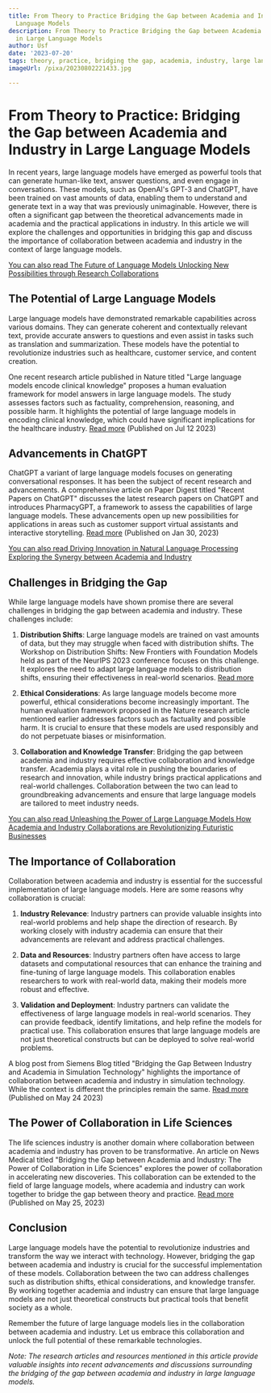 ```yaml
---
title: From Theory to Practice Bridging the Gap between Academia and Industry in Large
  Language Models
description: From Theory to Practice Bridging the Gap between Academia and Industry
  in Large Language Models
author: Usf
date: '2023-07-20'
tags: theory, practice, bridging the gap, academia, industry, large language models
imageUrl: /pixa/20230802221433.jpg

---
```

# From Theory to Practice: Bridging the Gap between Academia and Industry in  Large Language Models

In recent years,  large language models  have emerged as powerful tools that can generate human-like  text, answer questions, and even engage in conversations. These models, such as OpenAI's GPT-3 and ChatGPT, have been trained on  vast amounts of data, enabling them  to understand  and generate text in a way that was previously unimaginable. However, there is often a significant gap between the theoretical advancements made in academia and the practical  applications in industry.  In this article we will explore the challenges and opportunities in bridging this gap and discuss the importance of collaboration between academia and industry in  the context of  large language models.

[You can also read The Future of Language Models Unlocking New Possibilities through Research Collaborations](The%20Future%20of%20Language%20Models%20Unlocking%20New%20Possibilities%20through%20Research%20Collaborations)


## The Potential  of Large Language Models

Large language models have  demonstrated remarkable capabilities across various domains. They can generate coherent and contextually relevant  text, provide accurate answers to questions and even assist in tasks such as  translation and summarization. These models have the potential to revolutionize industries such as healthcare, customer service, and content creation.

One recent research article published in Nature  titled "Large language models  encode clinical  knowledge" proposes a human evaluation framework for model answers in large language models. The study assesses factors such as factuality, comprehension, reasoning, and possible harm. It highlights the potential of large language models in encoding clinical knowledge, which could have significant implications for  the healthcare industry. [Read more](https://www.nature.com/articles/s41586-023-06291-2) (Published  on Jul 12 2023)

## Advancements in ChatGPT

ChatGPT  a variant of  large language models focuses on  generating conversational responses. It has been the subject of recent research  and advancements.  A  comprehensive article on Paper Digest titled "Recent  Papers on ChatGPT" discusses the latest research papers on ChatGPT and introduces PharmacyGPT, a framework to assess the capabilities of large language  models. These advancements open up new possibilities for applications in areas such as customer support virtual assistants and interactive storytelling. [Read more](https://www.paperdigest.org/2023/01/recent-papers-on-chatgpt/) (Published on Jan 30, 2023)

[You can also read Driving Innovation in Natural Language Processing Exploring the Synergy between  Academia and Industry](Driving%20Innovation%20in%20Natural%20Language%20Processing%20Exploring%20the%20Synergy%20between%20Academia%20and%20Industry)


## Challenges in Bridging the Gap

While  large language models have shown promise  there  are several challenges  in bridging the gap between academia and industry. These challenges include:

1. **Distribution Shifts**: Large language  models are trained on vast amounts of data, but  they may struggle when  faced with distribution shifts. The Workshop on Distribution  Shifts: New Frontiers with  Foundation Models held as part of the NeurIPS 2023 conference focuses on this challenge. It  explores  the need to  adapt large language models to distribution shifts, ensuring  their effectiveness in real-world scenarios. [Read more](https://neurips.cc/virtual/2023/events/workshop)

2. **Ethical Considerations**: As large language models become more powerful, ethical considerations become increasingly important. The human evaluation framework proposed in  the Nature research article mentioned earlier  addresses factors such as factuality and possible harm. It  is  crucial to ensure that these models are  used responsibly and do not perpetuate biases or misinformation.

3. **Collaboration and  Knowledge Transfer**: Bridging  the gap between academia and industry requires effective collaboration and knowledge transfer. Academia plays a vital  role in pushing the boundaries of  research and innovation, while industry brings practical applications  and real-world challenges. Collaboration  between the two can lead to groundbreaking advancements and ensure that large language models are tailored to  meet industry needs.

[You can also read Unleashing the Power  of Large Language Models  How Academia and Industry Collaborations are Revolutionizing Futuristic Businesses](Unleashing%20the%20Power%20of%20Large%20Language%20Models%20How%20Academia%20and%20Industry%20Collaborations%20are%20Revolutionizing%20Futuristic%20Businesses)


##  The Importance of Collaboration

Collaboration between academia and industry  is essential for the successful implementation of large language  models. Here are some  reasons why collaboration is crucial:

1. **Industry Relevance**: Industry partners  can provide valuable insights into real-world problems  and help  shape the direction of research. By working closely with industry academia can ensure that their advancements  are relevant  and address practical challenges.

2. **Data and Resources**: Industry  partners  often have access to large datasets and computational  resources that can enhance the training and fine-tuning of large language models. This collaboration enables researchers to work with real-world data, making their models more robust and effective.

3. **Validation and Deployment**: Industry partners can validate the effectiveness of large language  models in real-world scenarios. They can provide  feedback, identify limitations, and help refine the models for practical use. This  collaboration ensures that  large  language models are  not just theoretical constructs but can be deployed to solve real-world problems.

A  blog post from Siemens Blog titled "Bridging  the Gap Between Industry and Academia in Simulation  Technology" highlights the importance of  collaboration between  academia and industry in simulation technology. While the context is different the principles remain the  same. [Read more](https://blogs.sw.siemens.com/podcasts/innovation-in-the-classroom/bridging-the-gap-between-industry-and-academia-in-simulation-technology/) (Published on May 24 2023)

## The Power of Collaboration in Life Sciences

The life sciences industry is another domain where collaboration between  academia and  industry has proven to be transformative. An  article on News Medical titled "Bridging the Gap between Academia and Industry: The Power of Collaboration in Life Sciences" explores  the power  of collaboration in accelerating new discoveries. This collaboration can be extended to the field of large language models, where academia and industry can work together to  bridge the gap between theory and practice. [Read more](https://www.news-medical.net/news/20230525/Bridging-the-Gap-between-Academia-and-Industry-The-Power-of-Collaboration-in-Life-Sciences.aspx) (Published on May 25, 2023)

## Conclusion

Large language models have the potential  to revolutionize industries  and transform the  way  we interact with technology. However, bridging the gap between academia and industry is  crucial for the successful implementation of these models. Collaboration between the two can address challenges such as distribution shifts, ethical  considerations,  and knowledge transfer. By working together academia and industry can  ensure that large  language models are not just theoretical constructs but practical tools that  benefit society as a whole.

Remember the future of large language models lies in the collaboration between academia and industry. Let us embrace this collaboration and  unlock the full potential of these remarkable technologies.

*Note: The research articles and resources mentioned in this article provide valuable insights into recent advancements and discussions surrounding the bridging of the gap between academia  and industry in large language models.*